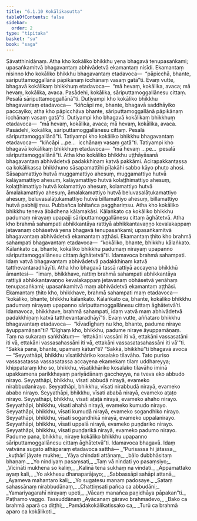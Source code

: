 ```yaml
---
title: "6.1.10 Kokālikasutta"
tableOfContents: false
sidebar:
  order: 2
type: "tipitaka"
basket: "su"
book: "saga"
---
```



<DynamicBreadcrumb />

<Division number="181" book="saga" bookNo="12" page="152">

<Paragraph number="1079" book="saga">
Sāvatthinidānaṃ. Atha kho kokāliko bhikkhu yena bhagavā tenupasaṅkami; upasaṅkamitvā bhagavantaṃ abhivādetvā ekamantaṃ nisīdi. Ekamantaṃ nisinno kho kokāliko bhikkhu bhagavantaṃ etadavoca—  “pāpicchā, bhante, sāriputtamoggallānā pāpikānaṃ icchānaṃ vasaṃ gatā”ti. Evaṃ vutte, bhagavā kokālikaṃ bhikkhuṃ etadavoca—  “mā hevaṃ, kokālika, avaca; mā hevaṃ, kokālika, avaca. Pasādehi, kokālika, sāriputtamoggallānesu cittaṃ. Pesalā sāriputtamoggallānā”ti. Dutiyampi kho kokāliko bhikkhu bhagavantaṃ etadavoca—  “kiñcāpi me, bhante, bhagavā saddhāyiko paccayiko; atha kho pāpicchāva bhante, sāriputtamoggallānā pāpikānaṃ icchānaṃ vasaṃ gatā”ti. Dutiyampi kho bhagavā kokālikaṃ bhikkhuṃ etadavoca—  “mā hevaṃ, kokālika, avaca; mā hevaṃ, kokālika, avaca. Pasādehi, kokālika, sāriputtamoggallānesu cittaṃ. Pesalā sāriputtamoggallānā”ti. Tatiyampi kho kokāliko bhikkhu bhagavantaṃ etadavoca—  “kiñcāpi …pe…  icchānaṃ vasaṃ gatā”ti. Tatiyampi kho bhagavā kokālikaṃ bhikkhuṃ etadavoca—  “mā hevaṃ …pe…  pesalā sāriputtamoggallānā”ti.
</Paragraph>

<Paragraph number="1080" book="saga">
Atha kho kokāliko bhikkhu uṭṭhāyāsanā bhagavantaṃ abhivādetvā padakkhiṇaṃ katvā pakkāmi. Acirapakkantassa ca kokālikassa bhikkhuno sāsapamattīhi pīḷakāhi sabbo kāyo phuṭo ahosi. Sāsapamattiyo hutvā muggamattiyo ahesuṃ, muggamattiyo hutvā kalāyamattiyo ahesuṃ, kalāyamattiyo hutvā kolaṭṭhimattiyo ahesuṃ, kolaṭṭhimattiyo hutvā kolamattiyo ahesuṃ, kolamattiyo hutvā āmalakamattiyo ahesuṃ, āmalakamattiyo hutvā beluvasalāṭukamattiyo ahesuṃ, beluvasalāṭukamattiyo hutvā billamattiyo ahesuṃ, billamattiyo hutvā pabhijjiṃsu. Pubbañca lohitañca pagghariṃsu. Atha kho kokāliko bhikkhu teneva ābādhena kālamakāsi. Kālaṅkato ca kokāliko bhikkhu padumaṃ nirayaṃ upapajji sāriputtamoggallānesu cittaṃ āghātetvā.
</Paragraph>

<Paragraph number="1081" book="saga">
Atha kho brahmā sahampati abhikkantāya rattiyā abhikkantavaṇṇo kevalakappaṃ jetavanaṃ obhāsetvā yena bhagavā tenupasaṅkami; upasaṅkamitvā bhagavantaṃ abhivādetvā ekamantaṃ aṭṭhāsi. Ekamantaṃ ṭhito kho brahmā sahampati bhagavantaṃ etadavoca—  “kokāliko, bhante, bhikkhu kālaṅkato. Kālaṅkato ca, bhante, kokāliko bhikkhu padumaṃ nirayaṃ upapanno sāriputtamoggallānesu cittaṃ āghātetvā”ti. Idamavoca brahmā sahampati. Idaṃ vatvā bhagavantaṃ abhivādetvā padakkhiṇaṃ katvā tatthevantaradhāyīti.
</Paragraph>

<Paragraph number="1082" book="saga">
Atha kho bhagavā tassā rattiyā accayena bhikkhū āmantesi—  “imaṃ, bhikkhave, rattiṃ brahmā sahampati abhikkantāya rattiyā abhikkantavaṇṇo kevalakappaṃ jetavanaṃ obhāsetvā yenāhaṃ tenupasaṅkami; upasaṅkamitvā maṃ abhivādetvā ekamantaṃ aṭṭhāsi. Ekamantaṃ ṭhito kho, bhikkhave, brahmā sahampati maṃ etadavoca—  ‘kokāliko, bhante, bhikkhu kālaṅkato. Kālaṅkato ca, bhante, kokāliko bhikkhu padumaṃ nirayaṃ upapanno sāriputtamoggallānesu cittaṃ āghātetvā’ti. Idamavoca, bhikkhave, brahmā sahampati, idaṃ vatvā maṃ abhivādetvā padakkhiṇaṃ katvā tatthevantaradhāyī”ti.
</Paragraph>

<Paragraph number="1083" book="saga">
Evaṃ vutte, aññataro bhikkhu bhagavantaṃ etadavoca—  “kīvadīghaṃ nu kho, bhante, padume niraye āyuppamāṇan”ti? “Dīghaṃ kho, bhikkhu, padume niraye āyuppamāṇaṃ. Taṃ na sukaraṃ saṅkhātuṃ—  ‘ettakāni vassāni iti vā, ettakāni vassasatāni iti vā, ettakāni vassasahassāni iti vā, ettakāni vassasatasahassāni iti vā’”ti. “Sakkā pana, bhante, upamaṃ kātun”ti? “Sakkā, bhikkhū”ti bhagavā avoca—
</Paragraph>

<Paragraph number="1084" book="saga">
“Seyyathāpi, bhikkhu vīsatikhāriko kosalako tilavāho. Tato puriso vassasatassa vassasatassa accayena ekamekaṃ tilaṃ uddhareyya; khippataraṃ kho so, bhikkhu, vīsatikhāriko kosalako tilavāho iminā upakkamena parikkhayaṃ pariyādānaṃ gaccheyya, na tveva eko abbudo nirayo. Seyyathāpi, bhikkhu, vīsati abbudā nirayā, evameko nirabbudanirayo. Seyyathāpi, bhikkhu, vīsati nirabbudā nirayā, evameko ababo nirayo. Seyyathāpi, bhikkhu, vīsati ababā nirayā, evameko aṭaṭo nirayo. Seyyathāpi, bhikkhu, vīsati aṭaṭā nirayā, evameko ahaho nirayo. Seyyathāpi, bhikkhu, vīsati ahahā nirayā, evameko kumudo nirayo. Seyyathāpi, bhikkhu, vīsati kumudā nirayā, evameko sogandhiko nirayo. Seyyathāpi, bhikkhu, vīsati sogandhikā nirayā, evameko uppalanirayo. Seyyathāpi, bhikkhu, vīsati uppalā nirayā, evameko puṇḍariko nirayo. Seyyathāpi, bhikkhu, vīsati puṇḍarikā nirayā, evameko padumo nirayo. Padume pana, bhikkhu, niraye kokāliko bhikkhu upapanno sāriputtamoggallānesu cittaṃ āghātetvā”ti. Idamavoca bhagavā. Idaṃ vatvāna sugato athāparaṃ etadavoca satthā—
</Paragraph>

<Paragraph number="1085" type="verses" book="saga">
_“Purisassa hi jātassa,_  
_kuṭhārī jāyate mukhe;_  
_Yāya chindati attānaṃ,_  
_bālo dubbhāsitaṃ bhaṇaṃ._  

</Paragraph>

<Paragraph number="1086" type="verses" book="saga">
_Yo nindiyaṃ pasaṃsati,_  
_Taṃ vā nindati yo pasaṃsiyo;_  
_Vicināti mukhena so kaliṃ,_  
_Kalinā tena sukhaṃ na vindati._  

</Paragraph>

<Paragraph number="1087" type="verses" book="saga">
_Appamattako ayaṃ kali,_  
_Yo akkhesu dhanaparājayo;_  
_Sabbassāpi sahāpi attanā,_  
_Ayameva mahantaro kali;_  
_Yo sugatesu manaṃ padosaye._  

</Paragraph>

<Paragraph number="1088" type="verses" book="saga">
_Sataṃ sahassānaṃ nirabbudānaṃ,_  
_Chattiṃsati pañca ca abbudāni;_  
_Yamariyagarahī nirayaṃ upeti,_  
_Vācaṃ manañca paṇidhāya pāpakan”ti._  


</Paragraph>
</Division>

<Paragraph number="1089" type="center" book="saga">
Paṭhamo vaggo.



</Paragraph>

<Paragraph number="1090" type="center" book="saga">
Tassuddānaṃ


</Paragraph>

<Paragraph number="1091" type="verses" book="saga">
_Āyācanaṃ gāravo brahmadevo,_  
_Bako ca brahmā aparā ca diṭṭhi;_  
_Pamādakokālikatissako ca,_  
_Turū ca brahmā aparo ca kokālikoti._
</Paragraph>